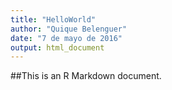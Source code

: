 ```yaml
---
title: "HelloWorld"
author: "Quique Belenguer"
date: "7 de mayo de 2016"
output: html_document
---
```




##This is an R Markdown document.